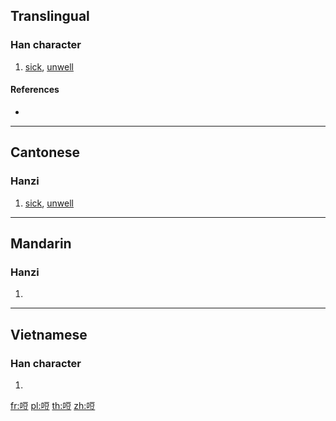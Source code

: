 ==Translingual==

===Han character===
{{Han char|rn=30|rad=口|as=07|sn=10|four=|canj=RMRT|ids=⿰口豆}}

# {{label|mul|Cantonese}} [[sick]], [[unwell]]

====References====
* {{Han ref|kx=0190.050|dkj=03638|hdz=10627.030|uh=54E3|ud=21731}}

----

==Cantonese==

===Hanzi===
{{yue-hanzi|jyut=dau6|y=dau6}}

# [[sick]], [[unwell]]

----

==Mandarin==

===Hanzi===
{{cmn-hanzi|pin=[[pǒu]] ([[pou3]])|wg=p'ou<sup>3</sup>}}

# {{defn|lang=cmn|sort=口07}}

----

==Vietnamese==

===Han character===
{{vi-hantu|[[nhạu]]|rs=口07}}

# {{defn|lang=vi|sort=口07}}

[[fr:哣]]
[[pl:哣]]
[[th:哣]]
[[zh:哣]]